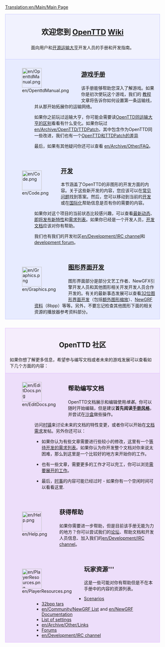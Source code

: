 [[Translation:en/Main/Main Page]]

<div style="background-color: #f1f2fe; border: 1px solid #c7c8fe; margin: 0; padding: 1em 1em 1em 1em; text-align:center">
<div style="font-size:1.7em; font-weight:bold"> 欢迎您到 <span class="plainlinks">[http://www.openttd.org/ OpenTTD]</span> [http://zh.wikipedia.org/wiki/Wiki Wiki]</div>
面向用户和[http://www.opensource.org/ 开源][[en/Archive/OpenTTD/Transport Tycoon Deluxe|运输大亨]]开发人员的手册和开发指南。
</div>
<div style="background-color: #E7EBFF; border: 1px solid #c7c8fe; border-top:none; padding: 1em 1em 0em 1em; margin-bottom:2em">
<div style="float:left">[[File:en/OpenttdManual.png|64px]]</div>
<div style="margin-left:80px; margin-bottom:4em">
<div style="font-size:1.4em; font-weight:bold">[[zh/Manual/OpenTTD|游戏手册]]</div>
该手册能够帮助您深入了解游戏。如果你是初次使玩这个游戏，我们的 [[zh/Manual/教程|教程]] 文章将告诉你如何设置第一条运输线，并从那开始拓展你的运输网络。

如果你之前玩过运输大亨，你可能会需要读[[en/Archive/OpenTTD/Changes from TTD|OpenTTD同运输大亨的区别]]看看有什么变化。如果你玩过[[en/Archive/OpenTTD/TTDPatch]]，其中包含作为OpenTTD同一些改进，我们也有一个[[en/comparison of OpenTTD and TTDPatch features|OpenTTD和TTDPatch的差异]]

最后，如果有其他疑问你还可以查看 [[en/Archive/Other/FAQ]]。
</div>

<div style="float:left">[[File:en/Code.png|64px]]</div>
<div style="margin-left:80px; margin-bottom:4em">
<div style="font-size:1.4em; font-weight:bold">[[en/Development/Development|开发]]</div>
本节涵盖了OpenTTD的非图形的开发方面的内容。关于这些新开发的内容，您应该可以在[[en/Development/FAQ development|常见问题]]找到答案。然后，您可以移动到当前的[[en/development|开发]]或在[[en/Archive/Other/Internationalization|国际化]]帮助信息是否有你的需要的内容。

如果你对这个项目的当前状态比较感兴趣，可以查看[[en/Recent and Current Developments|最新动态]]、[[en/roadmap|即将发布新特性]]和[[en/requested features|需求列表]]。如果你已经是一个开发人员，[[en/Development Documentation|开发文档]]应该对你有帮助。

我们也有我们的开发社区[[en/Development/IRC channel]]和[http://www.tt-forums.net/viewforum.php?f=33 development forum]。
</div>

<div style="float:left">[[File:en/Graphics.png|64px]]</div>
<div style="margin-left:80px; margin-bottom:1em; min-height:64px">
<div style="font-size:1.4em; font-weight:bold">[[en/Archive/Community/Graphics Development|图形界面开发]]</div>
图形界面部分是部分文艺工作者、NewGFX引擎开发人员和其他图形相关开发开发人员合作开发的。有关的最新事态发展可以查看[[en/Archive/Old 32bpp/32bit Graphics Development|32位图形界面开发]]（包括[[en/32bpp Extra Zoom Levels|额外图形缩放]]）、[[en/NewGRF Documentation|NewGRF资料]]（8bpp）等等。另外，不要忘记检查其他图形下面的相关资源的播放器参考资料部分。
</div>

</div>

<div style="background-color: #F5EDFC; border: 1px solid #E1BBFF; margin: 0; padding: 1em 1em 0em 1em;">
<div style="font-size:1.6em; font-weight:bold; text-align:center">OpenTTD 社区</div>
如果你想了解更多信息，希望参与编写文档或者未来的游戏发展可以查看如下几个方面的内容：
</div>

<div style="background-color: #EDDEFA; border: 1px solid #E1BBFF; border-top:none; padding: 1em 1em 0em 1em;">

<div style="float:left">[[File:en/EditDocs.png|64px]]</div>
<div style="margin-left:80px; margin-bottom:4em">
<div style="font-size:1.4em; font-weight:bold">帮助编写文档</div> 
OpenTTD文档展示和编辑使用<em>维基</em>。你可以随时开始编辑，但是建议'''首先阅读[[en/Main/Manual of Style|手册风格]]'''，并尝试在[[en/Main/Sandbox|沙盒]]做些操作。

访问[[en/Main/Village Pump|村镇]]来讨论未来的文档的特性变更，或者你可以开始在[[en/OOpenTTD/Requested Articles|文档需求]]发帖。另外你还可以：

*如果你认为有些文章需要进行些较小的修改，这里有一个[[:Category:en/To do|等待开发的需求列表]]。如果你认为你开发整个文档对你来说太困难，那么到这里是一个比较好的地方来开始你的工作。

*也有一些文章，需要更多的工作才可以完工，你可以浏览[[:Category:en/Articles to be expanded|需要展开的工作]]。

*最后，[[:Category:en/Current events|时事]]的内容可能已经过时 - 如果你有一个空闲时间可以看看这里.
</div>

<div style="float:left">[[File:en/Help.png|64px]]</div>
<div style="margin-left:80px; margin-bottom:4em">
<div style="font-size:1.4em; font-weight:bold">获得帮助</div>
如果你需要进一步帮助，但是目前该手册无能为力的地方？你可以尝试我们的[http://www.tt-forums.net/viewforum.php?f=55 论坛]、帮助文档和开发人员信息、加入我们的[[en/Development/IRC channel]]。
</div>

<div style="float:left">[[File:en/PlayerResources.png|64px]]</div>
<div style="margin-left:80px; margin-bottom:1em">
<div style="font-size:1.4em; font-weight:bold">玩家资源'''</div>
这是一些可能对你有帮助但是不在本手册中的内容的资源列表。
*[[en/Archive/Lists/List of player-made scenarios|Scenarios]]
*[[en/List of downloadable 32bpp tars|32bpp tars]]
*[[en/Community/NewGRF List]] and [[en/NewGRF Documentation]]
*[[en/Archive/Manual/Settings/Advanced Settings|List of settings]]
*[[en/Archive/Other/Links]]
*[http://www.tt-forums.net/viewforum.php?f=55 Forums]
*[[en/Development/IRC channel]]
</div>
</div>